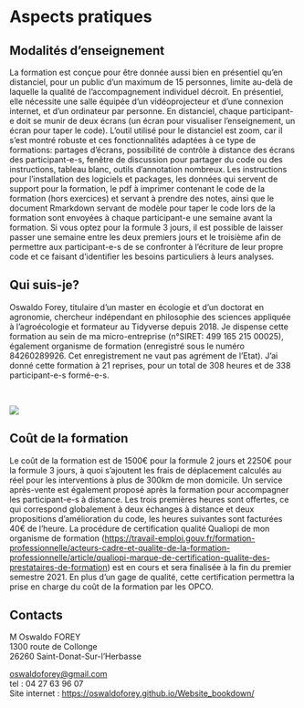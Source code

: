 # Aspects pratiques

## Modalités d'enseignement

<div align="justify">

La formation est conçue pour être donnée aussi bien en présentiel qu'en
distanciel, pour un public d’un maximum de 15 personnes, limite
au-delà de laquelle la qualité de l’accompagnement individuel décroit.
En présentiel, elle nécessite une salle équipée d’un vidéoprojecteur et
d’une connexion internet, et d’un ordinateur par personne. En
distanciel, chaque participant-e doit se munir de deux écrans (un
écran pour visualiser l’enseignement, un écran pour taper le code).
L’outil utilisé pour le distanciel est zoom, car il s'est montré robuste et
ces fonctionnalités adaptées à ce type de formations: partages d’écrans,
possibilité de contrôle à distance des écrans des participant-e-s,
fenêtre de discussion pour partager du code ou des instructions, tableau
blanc, outils d'annotation nombreux. Les instructions pour l’installation des logiciels et packages, les données qui servent de support pour la formation, le pdf à imprimer contenant le code de la formation (hors exercices) et servant à prendre des notes, ainsi que le document Rmarkdown servant de modèle pour taper le code lors de la formation sont envoyées à chaque participant-e une semaine avant la formation. Si vous optez pour la
formule 3 jours, il est possible de laisser passer une semaine entre les
deux premiers jours et le troisième afin de permettre aux participant-e-s de
se confronter à l’écriture de leur propre code et ce faisant
d’identifier les besoins particuliers à leurs analyses.

</div>

## Qui suis-je?

<div align="justify">

Oswaldo Forey, titulaire d’un master en écologie et d’un doctorat en
agronomie, chercheur indépendant en philosophie des sciences appliquée à l'agroécologie et formateur au Tidyverse depuis 2018. Je dispense cette formation au sein de ma micro-entreprise (n°SIRET: 499 165 215 00025), également organisme de formation (enregistré sous le numéro 84260289926. Cet enregistrement ne vaut pas agrément de l’Etat). J’ai donné cette formation à 21 reprises, pour un total de 308 heures et de 338 participant-e-s formé-e-s.

</div>

<br>

![](img/le_formateur.png)

## Coût de la formation

<div align="justify">

Le coût de la formation est de 1500€ pour la formule 2 jours et 2250€
pour la formule 3 jours, à quoi s’ajoutent les frais de déplacement
calculés au réel pour les interventions à plus de 300km de mon domicile.
Un service après-vente est également proposé après la formation pour
accompagner les participant-e-s à distance. Les trois premières heures sont
offertes, ce qui correspond globalement à deux échanges à distance et
deux propositions d’amélioration du code, les heures suivantes sont
facturées 40€ de l’heure. La procédure de certification qualité Qualiopi de mon organisme de formation
(<https://travail-emploi.gouv.fr/formation-professionnelle/acteurs-cadre-et-qualite-de-la-formation-professionnelle/article/qualiopi-marque-de-certification-qualite-des-prestataires-de-formation>)
est en cours et sera finalisée à la fin du premier semestre 2021. En plus
d’un gage de qualité, cette certification permettra la prise en charge
du coût de la formation par les OPCO.

</div>

## Contacts

M Oswaldo FOREY  
1300 route de Collonge  
26260 Saint-Donat-Sur-l’Herbasse

<oswaldoforey@gmail.com>  
tel : 04 27 63 96 07  
Site internet : <https://oswaldoforey.github.io/Website_bookdown/>
